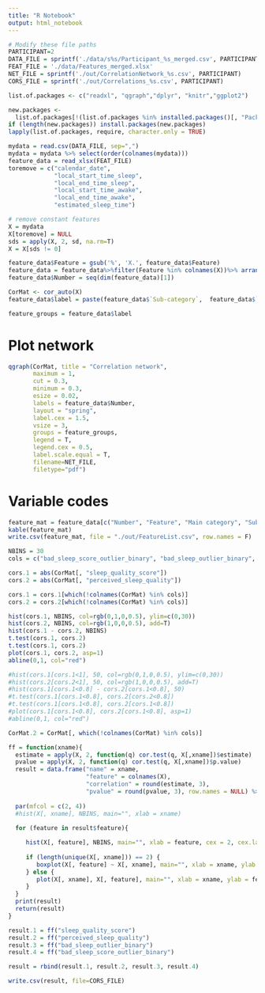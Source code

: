 ```yaml
---
title: "R Notebook"
output: html_notebook
---
```


```r
# Modify these file paths
PARTICIPANT=2
DATA_FILE = sprintf('./data/s%s/Participant_%s_merged.csv', PARTICIPANT, PARTICIPANT)
FEAT_FILE = './data/Features_merged.xlsx'
NET_FILE = sprintf('./out/CorrelationNetwork_%s.csv', PARTICIPANT)
CORS_FILE = sprintf('./out/Correlations_%s.csv', PARTICIPANT)

```


```r
list.of.packages <- c("readxl", "qgraph","dplyr", "knitr","ggplot2")

new.packages <-
  list.of.packages[!(list.of.packages %in% installed.packages()[, "Package"])]
if (length(new.packages)) install.packages(new.packages)
lapply(list.of.packages, require, character.only = TRUE)

mydata = read.csv(DATA_FILE, sep=",")
mydata = mydata %>% select(order(colnames(mydata)))
feature_data = read_xlsx(FEAT_FILE)
toremove = c("calendar_date", 
             "local_start_time_sleep", 
             "local_end_time_sleep", 
             "local_start_time_awake", 
             "local_end_time_awake", 
             "estimated_sleep_time")

# remove constant features
X = mydata
X[toremove] = NULL
sds = apply(X, 2, sd, na.rm=T)
X = X[sds != 0]

feature_data$Feature = gsub('%', 'X.', feature_data$Feature)
feature_data = feature_data%>%filter(Feature %in% colnames(X))%>% arrange(Feature)
feature_data$Number = seq(dim(feature_data)[1])

CorMat <- cor_auto(X)
feature_data$label = paste(feature_data$`Sub-category`,  feature_data$`Main category`, sep = '-')

feature_groups = feature_data$label

```

# Plot network

```r
qgraph(CorMat, title = "Correlation network",
       maximum = 1, 
       cut = 0.3, 
       minimum = 0.3, 
       esize = 0.02, 
       labels = feature_data$Number,
       layout = "spring",  
       label.cex = 1.5,
       vsize = 3,
       groups = feature_groups, 
       legend = T, 
       legend.cex = 0.5,
       label.scale.equal = T, 
       filename=NET_FILE, 
       filetype="pdf")

```

# Variable codes

```r
feature_mat = feature_data[c("Number", "Feature", "Main category", "Sub-category")]
kable(feature_mat)
write.csv(feature_mat, file = "./out/FeatureList.csv", row.names = F)
```


```r
NBINS = 30
cols = c("bad_sleep_score_outlier_binary", "bad_sleep_outlier_binary", "sleep_quality_score", "perceived_sleep_duration", "perceived_sleep_quality", "feeling_rested", "below_mean_sleep_binary")

cors.1 = abs(CorMat[, "sleep_quality_score"])
cors.2 = abs(CorMat[, "perceived_sleep_quality"])

cors.1 = cors.1[which(!colnames(CorMat) %in% cols)]
cors.2 = cors.2[which(!colnames(CorMat) %in% cols)]

hist(cors.1, NBINS, col=rgb(0,1,0,0.5), ylim=c(0,30))
hist(cors.2, NBINS, col=rgb(1,0,0,0.5), add=T)
hist(cors.1 - cors.2, NBINS)
t.test(cors.1, cors.2)
t.test(cors.1, cors.2)
plot(cors.1, cors.2, asp=1)
abline(0,1, col="red")

#hist(cors.1[cors.1<1], 50, col=rgb(0,1,0,0.5), ylim=c(0,30))
#hist(cors.2[cors.2<1], 50, col=rgb(1,0,0,0.5), add=T)
#hist(cors.1[cors.1<0.8] - cors.2[cors.1<0.8], 50)
#t.test(cors.1[cors.1<0.8], cors.2[cors.2<0.8])
#t.test(cors.1[cors.1<0.8], cors.2[cors.1<0.8])
#plot(cors.1[cors.1<0.8], cors.2[cors.1<0.8], asp=1)
#abline(0,1, col="red")
```
```r

CorMat.2 = CorMat[, which(!colnames(CorMat) %in% cols)]

ff = function(xname){
  estimate = apply(X, 2, function(q) cor.test(q, X[,xname])$estimate)
  pvalue = apply(X, 2, function(q) cor.test(q, X[,xname])$p.value)
  result = data.frame("name" = xname, 
                      "feature" = colnames(X), 
                      "correlation" = round(estimate, 3), 
                      "pvalue" = round(pvalue, 3), row.names = NULL) %>% arrange(-abs(correlation)) %>% filter(!feature %in% cols & pvalue < 0.05)
  
  par(mfcol = c(2, 4))
  #hist(X[, xname], NBINS, main="", xlab = xname)
  
  for (feature in result$feature){

     hist(X[, feature], NBINS, main="", xlab = feature, cex = 2, cex.lab=1.5, cex.axis=2)
    
     if (length(unique(X[, xname])) == 2) {
        boxplot(X[, feature] ~ X[, xname], main="", xlab = xname, ylab = feature, cex = 2, cex.lab=1.5, cex.axis=2, pch=20)
     } else {
        plot(X[, xname], X[, feature], main="", xlab = xname, ylab = feature, cex = 2, cex.lab=1.5, cex.axis=2, pch=20)
     }
  }
  print(result)
  return(result)
}

result.1 = ff("sleep_quality_score")
result.2 = ff("perceived_sleep_quality")
result.3 = ff("bad_sleep_outlier_binary")
result.4 = ff("bad_sleep_score_outlier_binary")

result = rbind(result.1, result.2, result.3, result.4)

write.csv(result, file=CORS_FILE)

```

